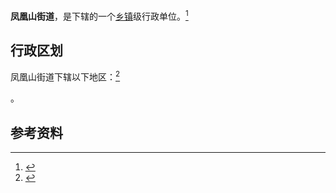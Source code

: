 {{中国乡级行政区|61/06/02/003/000}}

'''凤凰山街道'''，是{{PRC admin/fullname|61/06/02/003/000|3}}下辖的一个[[乡镇|乡镇]]级行政单位。<ref>{{PRC admin/ref sgc|{{PRC admin/parent|61/06/02/003/000}}}}</ref>

== 行政区划 ==

凤凰山街道下辖以下地区：<ref>{{PRC admin/ref sgc|61/06/02/003/000}}</ref>

{{PRC admin/children|61/06/02/003/000}}。

== 参考资料 ==

{{reflist}}

{{行政区划小作品}}
{{PRC admin/navcat|61/06/02/003/000}}